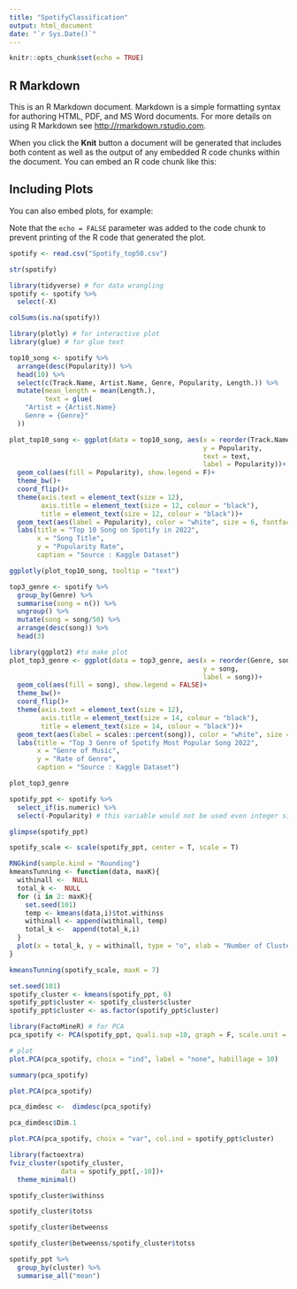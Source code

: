 ```yaml
---
title: "SpotifyClassification"
output: html_document
date: "`r Sys.Date()`"
---
```


```r
knitr::opts_chunk$set(echo = TRUE)
```

## R Markdown

This is an R Markdown document. Markdown is a simple formatting syntax for authoring HTML, PDF, and MS Word documents. For more details on using R Markdown see <http://rmarkdown.rstudio.com>.

When you click the **Knit** button a document will be generated that includes both content as well as the output of any embedded R code chunks within the document. You can embed an R code chunk like this:


## Including Plots

You can also embed plots, for example:


Note that the `echo = FALSE` parameter was added to the code chunk to prevent printing of the R code that generated the plot.


```r
spotify <- read.csv("Spotify_top50.csv")
```

```r
str(spotify)
```

```r
library(tidyverse) # for data wrangling
spotify <- spotify %>% 
  select(-X)
```
```r
colSums(is.na(spotify))
```

```r
library(plotly) # for interactive plot
library(glue) # for glue text

top10_song <- spotify %>% 
  arrange(desc(Popularity)) %>% 
  head(10) %>% 
  select(c(Track.Name, Artist.Name, Genre, Popularity, Length.)) %>% 
  mutate(mean_length = mean(Length.),
         text = glue(
    "Artist = {Artist.Name}
    Genre = {Genre}"
  ))

plot_top10_song <- ggplot(data = top10_song, aes(x = reorder(Track.Name, Popularity),
                                                 y = Popularity,
                                                 text = text,
                                                 label = Popularity))+
  geom_col(aes(fill = Popularity), show.legend = F)+
  theme_bw()+
  coord_flip()+
  theme(axis.text = element_text(size = 12),
        axis.title = element_text(size = 12, colour = "black"),
        title = element_text(size = 12, colour = "black"))+
  geom_text(aes(label = Popularity), color = "white", size = 6, fontface = "bold", position = position_stack(0.8))+
  labs(title = "Top 10 Song on Spotify in 2022",
       x = "Song Title",
       y = "Popularity Rate",
       caption = "Source : Kaggle Dataset")

ggplotly(plot_top10_song, tooltip = "text")
```

```r
top3_genre <- spotify %>% 
  group_by(Genre) %>% 
  summarise(song = n()) %>% 
  ungroup() %>% 
  mutate(song = song/50) %>% 
  arrange(desc(song)) %>% 
  head(3)

library(ggplot2) #to make plot
plot_top3_genre <- ggplot(data = top3_genre, aes(x = reorder(Genre, song),
                                                 y = song,
                                                 label = song))+
  geom_col(aes(fill = song), show.legend = FALSE)+
  theme_bw()+
  coord_flip()+
  theme(axis.text = element_text(size = 12),
        axis.title = element_text(size = 14, colour = "black"),
        title = element_text(size = 14, colour = "black"))+
  geom_text(aes(label = scales::percent(song)), color = "white", size = 12, fontface = "bold", position = position_stack(0.7))+
  labs(title = "Top 3 Genre of Spotify Most Popular Song 2022",
       x = "Genre of Music",
       y = "Rate of Genre",
       caption = "Source : Kaggle Dataset")

plot_top3_genre
```

```r
spotify_ppt <- spotify %>% 
  select_if(is.numeric) %>% 
  select(-Popularity) # this variable would not be used even integer since it does not carelated to thid clasification.

glimpse(spotify_ppt)
```

```r
spotify_scale <- scale(spotify_ppt, center = T, scale = T)
```

```r
RNGkind(sample.kind = "Rounding")
kmeansTunning <- function(data, maxK){
  withinall <-  NULL
  total_k <-  NULL
  for (i in 2: maxK){
    set.seed(101)
    temp <- kmeans(data,i)$tot.withinss
    withinall <- append(withinall, temp)
    total_k <-  append(total_k,i)
  }
  plot(x = total_k, y = withinall, type = "o", xlab = "Number of Cluster", ylab = "Total Within")
}

kmeansTunning(spotify_scale, maxK = 7)
```

```r
set.seed(101)
spotify_cluster <- kmeans(spotify_ppt, 6)
spotify_ppt$cluster <- spotify_cluster$cluster
spotify_ppt$cluster <- as.factor(spotify_ppt$cluster)
```

```r
library(FactoMineR) # for PCA
pca_spotify <- PCA(spotify_ppt, quali.sup =10, graph = F, scale.unit = T)

# plot
plot.PCA(pca_spotify, choix = "ind", label = "none", habillage = 10)
```

```r
summary(pca_spotify)
```
```r
plot.PCA(pca_spotify)
```

```r
pca_dimdesc <-  dimdesc(pca_spotify)

pca_dimdesc$Dim.1
```
```r
plot.PCA(pca_spotify, choix = "var", col.ind = spotify_ppt$cluster)
```

```r
library(factoextra)
fviz_cluster(spotify_cluster,
             data = spotify_ppt[,-10])+
  theme_minimal()
```

```r
spotify_cluster$withinss
```

```r
spotify_cluster$totss
```

```r
spotify_cluster$betweenss
```

```r
spotify_cluster$betweenss/spotify_cluster$totss
```

```r
spotify_ppt %>% 
  group_by(cluster) %>% 
  summarise_all("mean")
```

